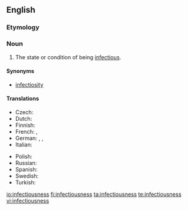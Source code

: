 ==English==

===Etymology===
{{suffix|infectious|ness|lang=en}}

===Noun===
{{en-noun|-}}

# The state or condition of being [[infectious]].

====Synonyms====
* [[infectiosity]]

====Translations====
{{trans-top|state or condition of being infectious}}
* Czech: {{t|cs|nakažlivost|f}}
* Dutch: {{t-needed|nl}}
* Finnish: {{t|fi|tarttuvuus}}
* French: {{t|fr|infectiosité|f}}, {{t|fr|nature infectieuse|f}}
* German: {{t|de|Infektiosität|f}}, {{t|de|Ansteckungsfähigkeit|f}}, {{t|de|Ansteckungsgefahr|f}}
* Italian: {{t-needed|it}}
{{trans-mid}}
* Polish: {{t|pl|zaraźliwość|f}}
* Russian: {{t+|ru|зара́зность|f|sc=Cyrl}}
* Spanish: {{t|es|infectividad|f}}
* Swedish: {{t|sv|smittsamhet}}
* Turkish: {{t+|tr|bulaşıcılık}}
{{trans-bottom}}

[[io:infectiousness]]
[[fi:infectiousness]]
[[ta:infectiousness]]
[[te:infectiousness]]
[[vi:infectiousness]]